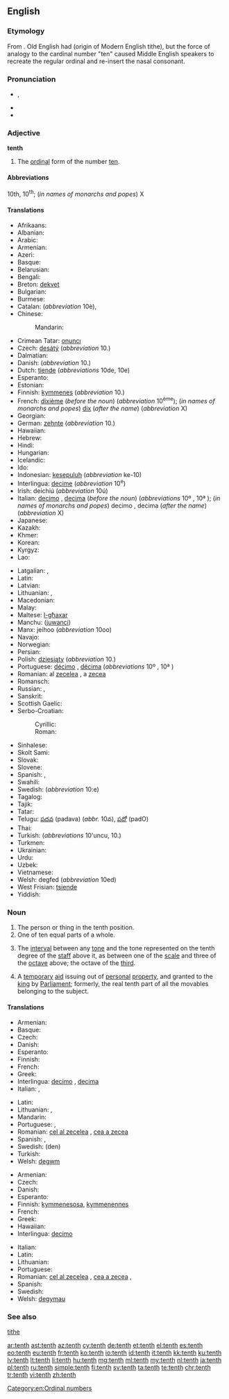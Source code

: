 ==English==
{{wikipedia}}
{{ordinalbox|en|9th|10th|11th|ninth|eleventh|card=ten}}

===Etymology===
From {{etyl|enm|en}}. Old English had {{term/t|ang|tēoþa}} (origin of Modern English tithe), but the force of analogy to the cardinal number "ten" caused Middle English speakers to recreate the regular ordinal and re-insert the nasal consonant.

===Pronunciation===
* {{a|UK|US}} {{IPA|/tɛnθ/}}, {{X-SAMPA|/tEnT/}}
* {{audio|en-us-tenth.ogg|Audio (US)}}
* {{rhymes|ɛnθ}}

===Adjective===
'''tenth'''

# The [[ordinal]] form of the number [[ten]].

====Abbreviations====
10th, 10<sup>th</sup>; (''in names of monarchs and popes'') X

====Translations====
{{trans-top|ordinal form of ten}}
* Afrikaans: {{t-|af|tiende}}
* Albanian: {{t-|sq|dhjetë}}
* Arabic: {{t-|ar|عاشر|m|tr=ʿāšir|sc=Arab}}
* Armenian: {{t-|hy|տասներորդ|tr=tasnerord}}
* Azeri: {{t-|az|onuncu}}
* Basque: {{t+|eu|hamargarren}}
* Belarusian: {{t-|be|дзясяты|m|tr=dzjasjáty|sc=Cyrl}}
* Bengali: {{t-|bn|দশম|tr=dôshôm|sc=Beng}}
* Breton: [[dekvet]]
* Bulgarian: {{t-|bg|десети|m|tr=deséti|sc=Cyrl}}
* Burmese: {{t+|my|ဒသမ|tr=da.da'tha̱ma., da.tha̱ma.|sc=Mymr}}
* Catalan: {{t+|ca|desè|m}} (''abbreviation'' 10è), {{t+|ca|dècim|m}}
* Chinese:
*: Mandarin: {{t|cmn|第十|tr=dìshí|sc=Hani}}
* Crimean Tatar: [[onuncı]]
* Czech: [[desátý]] (''abbreviation'' 10.)
* Dalmatian: {{tø|dlm|dicto}}
* Danish: {{t+|da|tiende}} (''abbreviation'' 10.)
* Dutch: [[tiende]] (''abbreviations'' 10de, 10e)
* Esperanto: {{t+|eo|deka}}
* Estonian: {{t-|et|kümnes}}
* Finnish: [[kymmenes]] (''abbreviation'' 10.)
* French: [[dixième]] (''before the noun'') (''abbreviation'' 10<sup>ème</sup>); (''in names of monarchs and popes'') [[dix]] (''after the name'') (''abbreviation'' X)
* Georgian: {{t-|ka|მეათე|tr=meat'e|sc=Geor}}
* German: [[zehnte]] (''abbreviation'' 10.)
* Hawaiian: {{tø|haw|ʻumi}}
* Hebrew: {{t-|he|עשירי|tr=asiri|sc=Hebr}}
* Hindi: {{t-|hi|दसवां|tr=dasvā̃|sc=Deva}}
* Hungarian: {{t+|hu|tizedik}}
* Icelandic: {{t-|is|tíundi|m}}
* Ido: {{t+|io|dekesma}}
* Indonesian: [[kesepuluh]] (''abbreviation'' ke-10)
* Interlingua: [[decime]] (''abbreviation'' 10<sup>e</sup>)
* Irish: deichiú (''abbreviation'' 10ú)
* Italian: [[decimo]] {{g|m}}, [[decima]] {{g|f}} (''before the noun'') (''abbreviations'' 10º {{g|m}}, 10ª {{g|f}}); (''in names of monarchs and popes'') decimo {{g|m}}, decima {{g|f}} (''after the name'') (''abbreviation'' X)
* Japanese: {{t-|ja|十番目|tr=じゅうばんめ, jūban-me|sc=Jpan}}
* Kazakh: {{t|kk|оныншы|tr=onınşı|sc=Cyrl}}
* Khmer: {{t-|km|ទីដប់|tr=tii dop|sc=Khmr}}
* Korean: {{t+|ko|열째|tr=yeoljjae|sc=Hang}}
* Kyrgyz: {{t-|ky|онунчу|tr=onunçu|sc=Cyrl}}
* Lao: {{t-|lo|ທີ່ສິບ|tr=tʰī̀ sip|sc=Laoo}}
{{trans-mid}}
* Latgalian: {{tø|ltg|dasmyts|m}}, {{tø|ltg|dasmyta|f}}
* Latin: {{t+|la|decimus}}
* Latvian: {{t+|lv|desmitais}}
* Lithuanian: {{t+|lt|dešimtas|m}}, {{t-|lt|dešimta|f}}
* Macedonian: {{t-|mk|десетти|m|tr=desetti|sc=Cyrl}}
* Malay: {{t-|ms|kesepuluh}}
* Maltese: [[l-għaxar]]
* Manchu: ([[juwanci]])
* Manx: jeihoo (''abbreviation'' 10oo)
* Navajo: {{tø|nv|neeznáá góneʼ}}
* Norwegian: {{t+|no|tiende}}
* Persian: {{t+|fa|دهم|tr=dahom|sc=fa-Arab}}
* Polish: [[dziesiąty]] {{g|m}} <!--  [[dziesiąta]] {{f}}, [[dziesiąte]] {{n}} --> (''abbreviation'' 10.)
* Portuguese: [[décimo]] {{g|m}}, [[décima]] {{g|f}} (''abbreviations'' 10º {{g|m}}, 10ª {{g|f}})
* Romanian: al [[zecelea]] {{g|m}}, a [[zecea]] {{g|f}}
* Romansch: {{t-|rm|dieschavel}}
* Russian: {{t+|ru|десятый|m|tr=desjátyj|sc=Cyrl}}, {{qualifier|abbreviation}} {{t-|ru|10-ый|sc=Cyrl}}
* Sanskrit: {{t-|sa|दशमः|tr=daśamaḥ|sc=Deva}}
* Scottish Gaelic: {{t-|gd|deicheamh}}
* Serbo-Croatian:
*: Cyrillic: {{t-|sh|десети|m}}
*: Roman: {{t-|sh|deseti|m}}
* Sinhalese: {{t-|si|දසවෙනි|tr=dasaveni|sc=Sinh}}
* Skolt Sami: {{tø|sms|lååǥǥad}}
* Slovak: {{t-|sk|desiaty|m}}
* Slovene: {{t+|sl|deseti|m}}
* Spanish: {{t+|es|décimo|m}}, {{t-|es|décima|f}}
* Swahili: {{t-|sw|ya kumi}}
* Swedish: {{t+|sv|tionde}} (''abbreviation'' 10:e)
* Tagalog: {{t-|tl|ikasampu}}
* Tajik: {{t-|tg|даҳум|tr=dahum|sc=Cyrl}}
* Tatar: {{t-|tt|унынчы|tr=unınçı|sc=Cyrl}}
* Telugu: [[పదవ]] (padava) (''abbr.'' 10వ), [[పదో]] (padO)
* Thai: {{t-|th|ที่สิบ|tr=têe sìp|sc=Thai}}
* Turkish: {{t+|tr|onuncu}} (''abbreviations'' 10'uncu, 10.)
* Turkmen: {{t-|tk|onunjy}}
* Ukrainian: {{t+|uk|десятий|m|tr=desjátyj|sc=Cyrl}}
* Urdu: {{t-|ur|دسواں|tr=dasvā̃|sc=ur-Arab}}
* Uzbek: {{t-|uz|oʻninchi}}
* Vietnamese: {{t-|vi|thứ mười}}
* Welsh: degfed (''abbreviation'' 10ed)
* West Frisian: [[tsiende]]
* Yiddish: {{t-|yi|צענט|tr=tsent|sc=Hebr}}
{{trans-bottom}}

===Noun===
{{en-noun}}

# The person or thing in the tenth position.
# One of ten equal parts of a whole.
# {{context|music|lang=en}} The [[interval]] between any [[tone]] and the tone represented on the tenth degree of the [[staff]] above it, as between one of the [[scale]] and three of the [[octave]] above; the octave of the [[third]].
# {{context|UK|legal|historical|in the plural|lang=en}} A [[temporary]] [[aid]] issuing out of [[personal]] [[property]], and granted to the [[king]] by [[Parliament]]; formerly, the real tenth part of all the movables belonging to the subject.

{{Webster 1913}}

====Translations====
{{trans-top|something in the tenth position}}
* Armenian: {{t-|hy|տասներորդ|tr=tasnerord}}
* Basque: {{t+|eu|hamargarren}}
* Czech: {{t+|cs|desátý|m}}
* Danish: {{t-|da|tier|c}}
* Esperanto: {{t+|eo|deka}}
* Finnish: {{t+|fi|kymmenes}}
* French: {{t+|fr|dixième|m|f}}
* Greek: {{t+|el|δέκατος}}
* Interlingua: [[decimo]] {{g|m}}, [[decima]] {{g|f}}
* Italian: {{t+|it|decimo|m}}, {{t+|it|decima|f}}
{{trans-mid}}
* Latin: {{t+|la|decimus}}
* Lithuanian: {{t+|lt|dešimtas|m}}, {{t-|lt|dešimta|f}}
* Mandarin: {{t|cmn|第十|tr=dìshí|sc=Hani}}
* Portuguese: {{t+|pt|décimo|m}}, {{t+|pt|décima|f}}
* Romanian: [[cel al zecelea]] {{g|m}}, [[cea a zecea]] {{g|f}}
* Spanish: {{t+|es|décimo|m}}, {{t-|es|décima|f}}
* Swedish: (den) {{t+|sv|tionde|c}}
* Turkish: {{t+|tr|onuncu}}
* Welsh: [[degwm]] {{g|m}}
{{trans-bottom}}

{{trans-top|one of ten equal parts of a whole}}
* Armenian: {{t-|hy|տասներորդ|tr=tasnerord}}
* Czech: {{t+|cs|desetina|f}}
* Danish: {{t-|da|tiendedel|c}}
* Esperanto: {{t-|eo|dekono}}
* Finnish: [[kymmenesosa]], [[kymmenennes]]
* French: {{t+|fr|dixième|m}}
* Greek: {{t+|el|δέκατο|n}}
* Hawaiian: {{tø|haw|hapaʻumi}}
* Interlingua: [[decimo]] {{g|m}}
{{trans-mid}}
* Italian: {{t+|it|decimo|m}}
* Latin: {{t-|la|decimum|n}}
* Lithuanian: {{t-|lt|dešimtadalis|m}}
* Portuguese: {{t+|pt|décimo|m}}
* Romanian: [[cel al zecelea]] {{g|m}}, [[cea a zecea]] {{g|f}}, {{t-|ro|zecime|f}}
* Spanish: {{t+|es|décimo|m}}
* Swedish: {{t+|sv|tiondel|c}}
* Welsh: [[degymau]] {{g|m-p}}
{{trans-bottom}}

===See also===
[[tithe]]

[[Category:en:Ordinal numbers]]

[[ar:tenth]]
[[ast:tenth]]
[[az:tenth]]
[[cy:tenth]]
[[de:tenth]]
[[et:tenth]]
[[el:tenth]]
[[es:tenth]]
[[eo:tenth]]
[[eu:tenth]]
[[fr:tenth]]
[[ko:tenth]]
[[io:tenth]]
[[id:tenth]]
[[it:tenth]]
[[kk:tenth]]
[[ku:tenth]]
[[lv:tenth]]
[[lt:tenth]]
[[li:tenth]]
[[hu:tenth]]
[[mg:tenth]]
[[ml:tenth]]
[[my:tenth]]
[[nl:tenth]]
[[ja:tenth]]
[[pl:tenth]]
[[ru:tenth]]
[[simple:tenth]]
[[fi:tenth]]
[[sv:tenth]]
[[ta:tenth]]
[[te:tenth]]
[[chr:tenth]]
[[tr:tenth]]
[[vi:tenth]]
[[zh:tenth]]